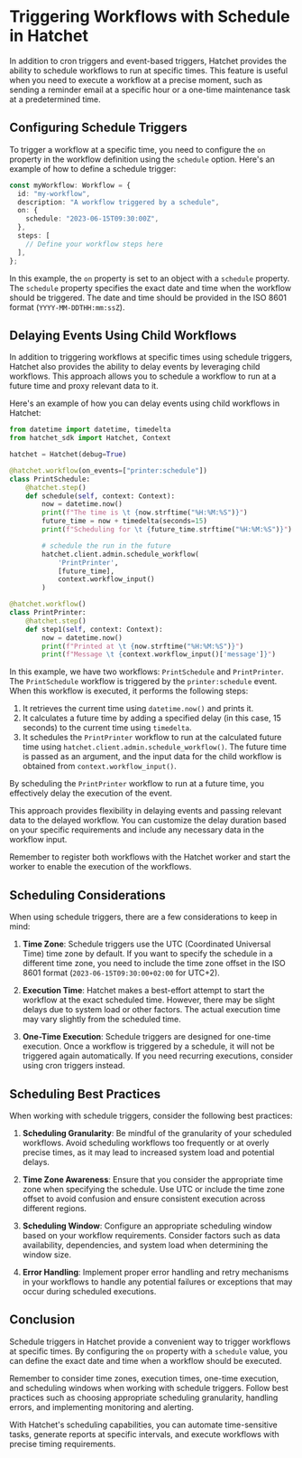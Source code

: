 # Triggering Workflows with Schedule in Hatchet

In addition to cron triggers and event-based triggers, Hatchet provides the ability to schedule workflows to run at specific times. This feature is useful when you need to execute a workflow at a precise moment, such as sending a reminder email at a specific hour or a one-time maintenance task at a predetermined time.

## Configuring Schedule Triggers

To trigger a workflow at a specific time, you need to configure the `on` property in the workflow definition using the `schedule` option. Here's an example of how to define a schedule trigger:

```typescript
const myWorkflow: Workflow = {
  id: "my-workflow",
  description: "A workflow triggered by a schedule",
  on: {
    schedule: "2023-06-15T09:30:00Z",
  },
  steps: [
    // Define your workflow steps here
  ],
};
```

In this example, the `on` property is set to an object with a `schedule` property. The `schedule` property specifies the exact date and time when the workflow should be triggered. The date and time should be provided in the ISO 8601 format (`YYYY-MM-DDTHH:mm:ssZ`).

## Delaying Events Using Child Workflows

In addition to triggering workflows at specific times using schedule triggers, Hatchet also provides the ability to delay events by leveraging child workflows. This approach allows you to schedule a workflow to run at a future time and proxy relevant data to it.

Here's an example of how you can delay events using child workflows in Hatchet:

```python copy
from datetime import datetime, timedelta
from hatchet_sdk import Hatchet, Context

hatchet = Hatchet(debug=True)

@hatchet.workflow(on_events=["printer:schedule"])
class PrintSchedule:
    @hatchet.step()
    def schedule(self, context: Context):
        now = datetime.now()
        print(f"The time is \t {now.strftime("%H:%M:%S")}")
        future_time = now + timedelta(seconds=15)
        print(f"Scheduling for \t {future_time.strftime("%H:%M:%S")}")

        # schedule the run in the future
        hatchet.client.admin.schedule_workflow(
            'PrintPrinter',
            [future_time],
            context.workflow_input()
        )

@hatchet.workflow()
class PrintPrinter:
    @hatchet.step()
    def step1(self, context: Context):
        now = datetime.now()
        print(f"Printed at \t {now.strftime("%H:%M:%S")}")
        print(f"Message \t {context.workflow_input()['message']}")
```

In this example, we have two workflows: `PrintSchedule` and `PrintPrinter`. The `PrintSchedule` workflow is triggered by the `printer:schedule` event. When this workflow is executed, it performs the following steps:

1. It retrieves the current time using `datetime.now()` and prints it.
2. It calculates a future time by adding a specified delay (in this case, 15 seconds) to the current time using `timedelta`.
3. It schedules the `PrintPrinter` workflow to run at the calculated future time using `hatchet.client.admin.schedule_workflow()`. The future time is passed as an argument, and the input data for the child workflow is obtained from `context.workflow_input()`.

By scheduling the `PrintPrinter` workflow to run at a future time, you effectively delay the execution of the event.

This approach provides flexibility in delaying events and passing relevant data to the delayed workflow. You can customize the delay duration based on your specific requirements and include any necessary data in the workflow input.

Remember to register both workflows with the Hatchet worker and start the worker to enable the execution of the workflows.

## Scheduling Considerations

When using schedule triggers, there are a few considerations to keep in mind:

1. **Time Zone**: Schedule triggers use the UTC (Coordinated Universal Time) time zone by default. If you want to specify the schedule in a different time zone, you need to include the time zone offset in the ISO 8601 format (`2023-06-15T09:30:00+02:00` for UTC+2).

2. **Execution Time**: Hatchet makes a best-effort attempt to start the workflow at the exact scheduled time. However, there may be slight delays due to system load or other factors. The actual execution time may vary slightly from the scheduled time.

3. **One-Time Execution**: Schedule triggers are designed for one-time execution. Once a workflow is triggered by a schedule, it will not be triggered again automatically. If you need recurring executions, consider using cron triggers instead.

## Scheduling Best Practices

When working with schedule triggers, consider the following best practices:

1. **Scheduling Granularity**: Be mindful of the granularity of your scheduled workflows. Avoid scheduling workflows too frequently or at overly precise times, as it may lead to increased system load and potential delays.

2. **Time Zone Awareness**: Ensure that you consider the appropriate time zone when specifying the schedule. Use UTC or include the time zone offset to avoid confusion and ensure consistent execution across different regions.

3. **Scheduling Window**: Configure an appropriate scheduling window based on your workflow requirements. Consider factors such as data availability, dependencies, and system load when determining the window size.

4. **Error Handling**: Implement proper error handling and retry mechanisms in your workflows to handle any potential failures or exceptions that may occur during scheduled executions.

## Conclusion

Schedule triggers in Hatchet provide a convenient way to trigger workflows at specific times. By configuring the `on` property with a `schedule` value, you can define the exact date and time when a workflow should be executed.

Remember to consider time zones, execution times, one-time execution, and scheduling windows when working with schedule triggers. Follow best practices such as choosing appropriate scheduling granularity, handling errors, and implementing monitoring and alerting.

With Hatchet's scheduling capabilities, you can automate time-sensitive tasks, generate reports at specific intervals, and execute workflows with precise timing requirements.
